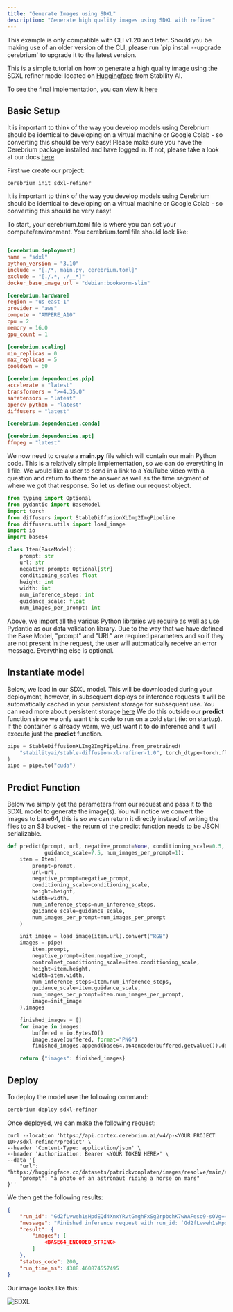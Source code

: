 ```yaml
---
title: "Generate Images using SDXL"
description: "Generate high quality images using SDXL with refiner"
---
```


<Note>
  This example is only compatible with CLI v1.20 and later. Should you be making
  use of an older version of the CLI, please run `pip install --upgrade
  cerebrium` to upgrade it to the latest version.
</Note>

This is a simple tutorial on how to generate a high quality image using the SDXL refiner model located on [Huggingface](https://huggingface.co/stabilityai/stable-diffusion-xl-refiner-1.0) from Stability AI.

To see the final implementation, you can view it [here](https://github.com/CerebriumAI/examples/tree/master/10-sdxl-refiner)

## Basic Setup

It is important to think of the way you develop models using Cerebrium should be identical to developing on a virtual machine or Google Colab - so converting this should be very easy!
Please make sure you have the Cerebrium package installed and have logged in. If not, please take a look at our docs [here](https://docs.cerebrium.ai/cerebrium/getting-started/installation)

First we create our project:

```
cerebrium init sdxl-refiner
```

It is important to think of the way you develop models using Cerebrium should be identical to developing on a virtual machine or Google Colab - so converting this should be very easy!

To start, your cerebrium.toml file is where you can set your compute/environment. You cerebrium.toml file should look like:

```toml

[cerebrium.deployment]
name = "sdxl"
python_version = "3.10"
include = "[./*, main.py, cerebrium.toml]"
exclude = "[./.*, ./__*]"
docker_base_image_url = "debian:bookworm-slim"

[cerebrium.hardware]
region = "us-east-1"
provider = "aws"
compute = "AMPERE_A10"
cpu = 2
memory = 16.0
gpu_count = 1

[cerebrium.scaling]
min_replicas = 0
max_replicas = 5
cooldown = 60

[cerebrium.dependencies.pip]
accelerate = "latest"
transformers = ">=4.35.0"
safetensors = "latest"
opencv-python = "latest"
diffusers = "latest"

[cerebrium.dependencies.conda]

[cerebrium.dependencies.apt]
ffmpeg = "latest"

```

We now need to create a **main.py** file which will contain our main Python code. This is a relatively simple implementation, so we can do everything in 1 file. We would like a user to send in a link to a YouTube video with a question and return to them the answer as well as the time segment of where we got that response.
So let us define our request object.

```python
from typing import Optional
from pydantic import BaseModel
import torch
from diffusers import StableDiffusionXLImg2ImgPipeline
from diffusers.utils import load_image
import io
import base64

class Item(BaseModel):
    prompt: str
    url: str
    negative_prompt: Optional[str]
    conditioning_scale: float
    height: int
    width: int
    num_inference_steps: int
    guidance_scale: float
    num_images_per_prompt: int
```

Above, we import all the various Python libraries we require as well as use Pydantic as our data validation library. Due to the way that we have defined the Base Model, "prompt" and "URL" are required parameters and so if they are not present in the request, the user will automatically receive an error message. Everything else is optional.

## Instantiate model

Below, we load in our SDXL model. This will be downloaded during your deployment, however, in subsequent deploys or inference requests it will be automatically cached in your persistent storage for subsequent use. You can read more about persistent storage [here]()
We do this outside our **predict** function since we only want this code to run on a cold start (ie: on startup). If the container is already warm, we just want it to do inference and it will execute just the **predict** function.

```python
pipe = StableDiffusionXLImg2ImgPipeline.from_pretrained(
    "stabilityai/stable-diffusion-xl-refiner-1.0", torch_dtype=torch.float16, variant="fp16", use_safetensors=True
)
pipe = pipe.to("cuda")
```

## Predict Function

Below we simply get the parameters from our request and pass it to the SDXL model to generate the image(s). You will notice we convert the images to base64, this is so we can return it directly instead of writing the files to an S3 bucket - the return of the predict function needs to be JSON serializable.

```python
def predict(prompt, url, negative_prompt=None, conditioning_scale=0.5, height=512, width=512, num_inference_steps=20,
            guidance_scale=7.5, num_images_per_prompt=1):
    item = Item(
        prompt=prompt,
        url=url,
        negative_prompt=negative_prompt,
        conditioning_scale=conditioning_scale,
        height=height,
        width=width,
        num_inference_steps=num_inference_steps,
        guidance_scale=guidance_scale,
        num_images_per_prompt=num_images_per_prompt
    )

    init_image = load_image(item.url).convert("RGB")
    images = pipe(
        item.prompt,
        negative_prompt=item.negative_prompt,
        controlnet_conditioning_scale=item.conditioning_scale,
        height=item.height,
        width=item.width,
        num_inference_steps=item.num_inference_steps,
        guidance_scale=item.guidance_scale,
        num_images_per_prompt=item.num_images_per_prompt,
        image=init_image
    ).images

    finished_images = []
    for image in images:
        buffered = io.BytesIO()
        image.save(buffered, format="PNG")
        finished_images.append(base64.b64encode(buffered.getvalue()).decode("utf-8"))

    return {"images": finished_images}

```

## Deploy

To deploy the model use the following command:

```bash
cerebrium deploy sdxl-refiner
```

Once deployed, we can make the following request:

```curl
curl --location 'https://api.cortex.cerebrium.ai/v4/p-<YOUR PROJECT ID>/sdxl-refiner/predict' \
--header 'Content-Type: application/json' \
--header 'Authorization: Bearer <YOUR TOKEN HERE>' \
--data '{
    "url": "https://huggingface.co/datasets/patrickvonplaten/images/resolve/main/aa_xl/000000009.png",
    "prompt": "a photo of an astronaut riding a horse on mars"
}''
```

We then get the following results:

```json
{
    "run_id": "Gd2fLvweh1sHpdEQd4XnxYRvtGmghFxSg2rpbchK7wWAFeso9-sOVg==",
    "message": "Finished inference request with run_id: `Gd2fLvweh1sHpdEQd4XnxYRvtGmghFxSg2rpbchK7wWAFeso9-sOVg==`",
    "result": {
        "images": [
            <BASE64_ENCODED_STRING>
        ]
    },
    "status_code": 200,
    "run_time_ms": 4388.460874557495
}
```

Our image looks like this:

![SDXL](/images/examples/sdxl-refiner.png)
